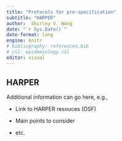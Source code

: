 ```yaml
---
title: "Protocols for pre-specification"
subtitle: "HARPER"
author:  Shirley V. Wang
date: "`r Sys.Date()`"
date-format: long
engine: knitr
# bibliography: references.bib
# csl: epidemiology.csl
editor: visual
---
```


## HARPER

Additional information can go here, e.g.,

-   Link to HARPER resouces (OSF)

-   Main points to consider

-   etc.
